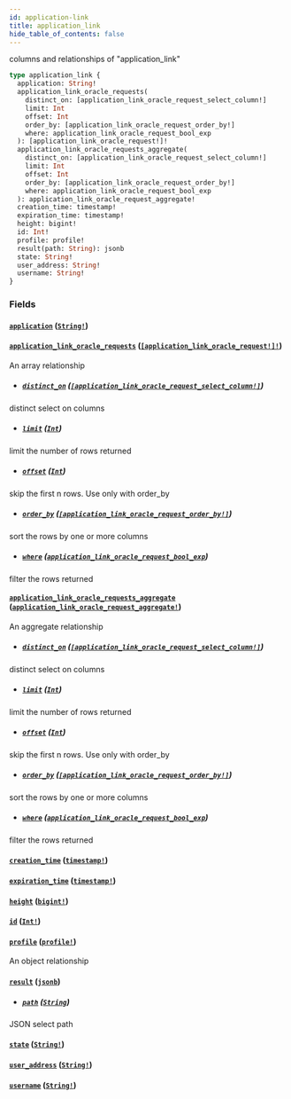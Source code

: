```yaml
---
id: application-link
title: application_link
hide_table_of_contents: false
---
```


columns and relationships of "application_link"

```graphql
type application_link {
  application: String!
  application_link_oracle_requests(
    distinct_on: [application_link_oracle_request_select_column!]
    limit: Int
    offset: Int
    order_by: [application_link_oracle_request_order_by!]
    where: application_link_oracle_request_bool_exp
  ): [application_link_oracle_request!]!
  application_link_oracle_requests_aggregate(
    distinct_on: [application_link_oracle_request_select_column!]
    limit: Int
    offset: Int
    order_by: [application_link_oracle_request_order_by!]
    where: application_link_oracle_request_bool_exp
  ): application_link_oracle_request_aggregate!
  creation_time: timestamp!
  expiration_time: timestamp!
  height: bigint!
  id: Int!
  profile: profile!
  result(path: String): jsonb
  state: String!
  user_address: String!
  username: String!
}
```

### Fields

#### [`application`](#) ([`String!`](../scalars/string))

#### [`application_link_oracle_requests`](#) ([`[application_link_oracle_request!]!`](../objects/application-link-oracle-request))

An array relationship

- ##### [`distinct_on`](#) ([`[application_link_oracle_request_select_column!]`](../enums/application-link-oracle-request-select-column))

distinct select on columns

- ##### [`limit`](#) ([`Int`](../scalars/int))

limit the number of rows returned

- ##### [`offset`](#) ([`Int`](../scalars/int))

skip the first n rows. Use only with order_by

- ##### [`order_by`](#) ([`[application_link_oracle_request_order_by!]`](../inputs/application-link-oracle-request-order-by))

sort the rows by one or more columns

- ##### [`where`](#) ([`application_link_oracle_request_bool_exp`](../inputs/application-link-oracle-request-bool-exp))

filter the rows returned

#### [`application_link_oracle_requests_aggregate`](#) ([`application_link_oracle_request_aggregate!`](../objects/application-link-oracle-request-aggregate))

An aggregate relationship

- ##### [`distinct_on`](#) ([`[application_link_oracle_request_select_column!]`](../enums/application-link-oracle-request-select-column))

distinct select on columns

- ##### [`limit`](#) ([`Int`](../scalars/int))

limit the number of rows returned

- ##### [`offset`](#) ([`Int`](../scalars/int))

skip the first n rows. Use only with order_by

- ##### [`order_by`](#) ([`[application_link_oracle_request_order_by!]`](../inputs/application-link-oracle-request-order-by))

sort the rows by one or more columns

- ##### [`where`](#) ([`application_link_oracle_request_bool_exp`](../inputs/application-link-oracle-request-bool-exp))

filter the rows returned

#### [`creation_time`](#) ([`timestamp!`](../scalars/timestamp))

#### [`expiration_time`](#) ([`timestamp!`](../scalars/timestamp))

#### [`height`](#) ([`bigint!`](../scalars/bigint))

#### [`id`](#) ([`Int!`](../scalars/int))

#### [`profile`](#) ([`profile!`](../objects/profile))

An object relationship

#### [`result`](#) ([`jsonb`](../scalars/jsonb))

- ##### [`path`](#) ([`String`](../scalars/string))

JSON select path

#### [`state`](#) ([`String!`](../scalars/string))

#### [`user_address`](#) ([`String!`](../scalars/string))

#### [`username`](#) ([`String!`](../scalars/string))
